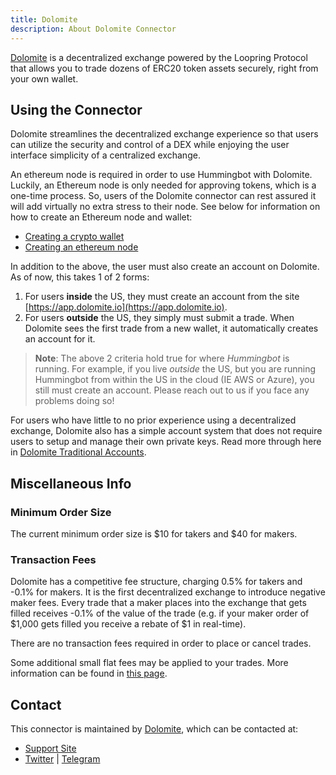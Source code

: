 ```yaml
---
title: Dolomite
description: About Dolomite Connector
---
```


[Dolomite](https://beta.dolomite.io/exchange) is a decentralized exchange powered by the Loopring Protocol that allows you to trade dozens of ERC20 token assets securely, right from your own wallet.

## Using the Connector

Dolomite streamlines the decentralized exchange experience so that users can utilize the security and control of a DEX while enjoying the user interface simplicity of a centralized exchange.

An ethereum node is required in order to use Hummingbot with Dolomite. Luckily, an Ethereum node is only needed for approving tokens, which is a one-time process. So, users of the Dolomite connector can rest assured it will add virtually no extra stress to their node. See below for information on how to create an Ethereum node and wallet:

- [Creating a crypto wallet](/advanced/wallet)
- [Creating an ethereum node](/advanced/node)

In addition to the above, the user must also create an account on Dolomite. As of now, this takes 1 of 2 forms:

1. For users **inside** the US, they must create an account from the site [https://app.dolomite.io](https://app.dolomite.io).
2. For users **outside** the US, they simply must submit a trade. When Dolomite sees the first trade from a new wallet, it automatically creates an account for it.

> **Note**: The above 2 criteria hold true for where _Hummingbot_ is running. For example, if you live _outside_ the US, but you are running Hummingbot from within the US in the cloud (IE AWS or Azure), you still must create an account. Please reach out to us if you face any problems doing so!

For users who have little to no prior experience using a decentralized exchange, Dolomite also has a simple account system that does not require users to setup and manage their own private keys. Read more through here in [Dolomite Traditional Accounts](https://dolomite.io/support/noncustodial-accounts).

## Miscellaneous Info

### Minimum Order Size

The current minimum order size is $10 for takers and $40 for makers.

### Transaction Fees

Dolomite has a competitive fee structure, charging 0.5% for takers and -0.1% for makers. It is the first decentralized exchange to introduce negative maker fees. Every trade that a maker places into the exchange that gets filled receives -0.1% of the value of the trade (e.g. if your maker order of $1,000 gets filled you receive a rebate of $1 in real-time).

There are no transaction fees required in order to place or cancel trades.

Some additional small flat fees may be applied to your trades. More information can be found in [this page](https://dolomite.io/support/fees).

## Contact

This connector is maintained by [Dolomite](https://beta.dolomite.io/), which can be contacted at:

- [Support Site](https://dolomite.io/support)
- [Twitter](https://twitter.com/dolomite_io?lang=en) | [Telegram](https://t.me/dolomite_official)

